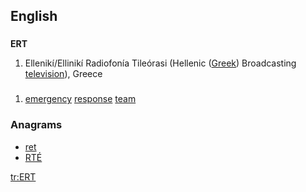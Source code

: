 {{wikipedia}}
{{also|ert|ért}}
==English==

==={{abbreviation}}===
'''ERT'''

# Ellenikí/Ellinikí Radiofonía Tileórasi (Hellenic ([[Greek]]) Broadcasting [[television]]), Greece

==={{initialism-old|en}}===
{{en-noun}}

# [[emergency]] [[response]] [[team]]

===Anagrams===
* [[ret#English|ret]]
* [[RTÉ#English|RTÉ]]

[[tr:ERT]]